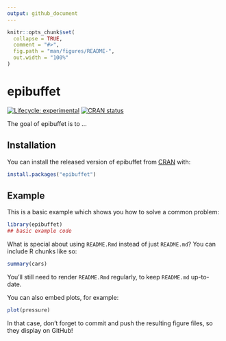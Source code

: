 ```yaml
---
output: github_document
---
```


<!-- README.md is generated from README.Rmd. Please edit that file -->

```r
knitr::opts_chunk$set(
  collapse = TRUE,
  comment = "#>",
  fig.path = "man/figures/README-",
  out.width = "100%"
)
```

# epibuffet

<!-- badges: start -->
[![Lifecycle: experimental](https://img.shields.io/badge/lifecycle-experimental-orange.svg)](https://www.tidyverse.org/lifecycle/#experimental)
[![CRAN status](https://www.r-pkg.org/badges/version/epibuffet)](https://CRAN.R-project.org/package=epibuffet)
<!-- badges: end -->

The goal of epibuffet is to ...

## Installation

You can install the released version of epibuffet from [CRAN](https://CRAN.R-project.org) with:

``` r
install.packages("epibuffet")
```

## Example

This is a basic example which shows you how to solve a common problem:

```r
library(epibuffet)
## basic example code
```

What is special about using `README.Rmd` instead of just `README.md`? You can include R chunks like so:

```r
summary(cars)
```

You'll still need to render `README.Rmd` regularly, to keep `README.md` up-to-date.

You can also embed plots, for example:

```r
plot(pressure)
```

In that case, don't forget to commit and push the resulting figure files, so they display on GitHub!
